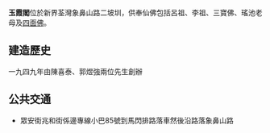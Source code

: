 {{expand|time=2011-05-08T07:57:06+00:00}}
{{unreferenced|time=2011-05-08T07:57:06+00:00}}
'''玉霞閣'''位於新界荃灣象鼻山路二坡圳，供奉仙佛包括呂祖、李祖、三寶佛、瑤池老母及[[四面佛|四面佛]]。

== 建造歷史 ==
一九四九年由陳喜泰、郭煜強兩位先生創辦

== 公共交通 ==
* 眾安街兆和街係邊專線小巴85號到馬閃排路落車然後沿路落象鼻山路